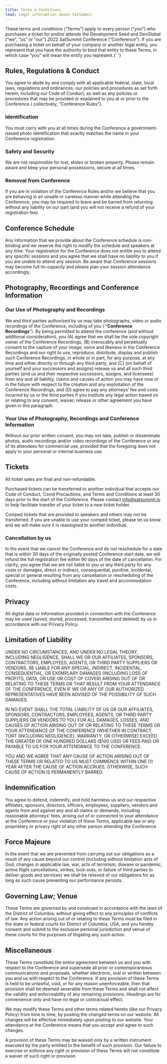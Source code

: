 ```yaml
---
title: Terms & Conditions
lead: Legal inforamtion about SatSummit
---
```

These terms and conditions (“Terms”) apply to every person (“you”) who purchases a ticket for and/or attends the Development Seed and DevGlobal  (“we”, “us” or “our”) 2022 SatSummit Conference (“Conference”). If you are purchasing a ticket on behalf of your company or another legal entity, you represent that you have the authority to bind that entity to these Terms, in which case “you” will mean the entity you represent.{' '}

## Rules, Regulations & Conduct

You agree to abide by and comply with all applicable federal, state, local laws, regulations and ordinances, our policies and procedures as set forth herein, including our Code of Conduct, as well as any policies or procedures that may be provided or explained to you at or prior to the Conference ( collectively, “Conference Rules”).

### Identification

You must carry with you at all times during the Conference a government-issued photo identification that exactly matches the name in your Conference registration.

### Safety and Security

We are not responsible for lost, stolen or broken property. Please remain aware and keep your personal possessions, secure at all times.

### Removal from Conference

If you are in violation of the Conference Rules and/or we believe that you are behaving in an unsafe or careless manner while attending the Conference, you may be required to leave and be barred from returning without any liability on our part (and you will not receive a refund of your registration fee).

## Conference Schedule

Any information that we provide about the Conference schedule is non-binding and we reserve the right to modify the schedule and speakers at any time. Your registration for the Conference does not entitle you to attend any specific sessions and you agree that we shall have no liability to you if you are unable to attend any session. Be aware that Conference sessions may become full-to-capacity and please plan your session attendance accordingly.

## Photography, Recordings and Conference Information

### Our Use of Photography and Recordings

We and third parties authorized by us may take photographs, video or audio recordings of the Conference, including of you ( “**Conference Recordings**”). By being permitted to attend the conference (and without additional consideration), you (A) agree that we shall be the sole copyright owner of the Conference Recordings, (B) irrevocably and perpetually consent to the capture of your image, voice and likeness in the Conference Recordings and our right to use, reproduce, distribute, display and publish such Conference Recordings, in whole or in part, for any purpose, at any time and either directly or through any third party, and (C) (on behalf of yourself and your successors and assigns) release us and all such third parties (and us and their respective successors, assigns, and licensees) from any and all liability, claims and causes of action you may have now or in the future with respect to the creation and any exploitation of the Conference Recordings, and (D) agree to pay any attorneys’ fee and costs incurred by us or the third parties if you institute any legal action based on or relating to any consent, waiver, release or other agreement you have given in this paragraph.

### Your Use of Photography, Recordings and Conference Information

Without our prior written consent, you may not take, publish or disseminate photos, audio recordings and/or video recordings of the Conference or any of its attendees for commercial use, provided that the foregoing does not apply to your personal or internal business use.

## Tickets

All ticket sales are final and non-refundable.

Purchased tickets can be transferred to another individual that accepts our Code of Conduct, Covid Procautions, and Terms and Conditions at least 30 days prior to the start of the Conference. Please contact info@satsummit.io to help facilitate transfer of your ticket to a new ticket holder.

Comped tickets that are provided to speakers and others may not be transferred. If you are unable to use your comped ticket, please let us know and we will make sure it is reassigned to another individual.

### Cancellation by us

In the event that we cancel the Conference and do not reschedule for a date that is within 30 days of the originally posted Conference start date, we will refund the full registration fee within 90 days of the date of cancellation. For clarity, you agree that we are not liable to you or any third party for any costs or damages, direct or indirect, consequential, punitive, incidental, special or general resulting from any cancellation or rescheduling of the Conference, including without limitation any travel and accommodation costs.

## Privacy

All digital data or information provided in connection with the Conference may be used (saved, stored, processed, transmitted and deleted) by us in accordance with our Privacy Policy.

## Limitation of Liability

UNDER NO CIRCUMSTANCES, AND UNDER NO LEGAL THEORY, INCLUDING NEGLIGENCE, SHALL WE OR OUR AFFILIATES, SPONSORS, CONTRACTORS, EMPLOYEES, AGENTS, OR THIRD PARTY SUPPLIERS OR VENDORS, BE LIABLE FOR ANY SPECIAL, INDIRECT, INCIDENTAL, CONSEQUENTIAL, OR EXEMPLARY DAMAGES (INCLUDING LOSS OF PROFITS, DATA, OR USE OR COST OF COVER) ARISING OUT OF OR RELATING TO THESE TERMS OR THAT RESULT FROM YOUR ATTENDANCE OF THE CONFERENCE, EVEN IF WE OR ANY OF OUR AUTHORIZED REPRESENTATIVES HAVE BEEN ADVISED OF THE POSSIBILITY OF SUCH DAMAGES.

IN NO EVENT SHALL THE TOTAL LIABILITY OF US OR OUR AFFILIATES, SPONSORS, CONTRACTORS, EMPLOYEES, AGENTS, OR THIRD PARTY SUPPLIERS OR VENDORS TO YOU FOR ALL DAMAGES, LOSSES, AND CAUSES OF ACTION ARISING OUT OF OR RELATING TO THESE TERMS OR YOUR ATTENDANCE OF THE CONFERENCE (WHETHER IN CONTRACT, TORT (INCLUDING NEGLIGENCE), WARRANTY, OR OTHERWISE) EXCEED THE GREATER OF ONE HUNDRED DOLLARS ($100 USD) OR FEES PAID OR PAYABLE TO US FOR YOUR ATTENDANCE TO THE CONFERENCE.

YOU AND WE AGREE THAT ANY CAUSE OF ACTION ARISING OUT OF THESE TERMS OR RELATED TO US MUST COMMENCE WITHIN ONE (1) YEAR AFTER THE CAUSE OF ACTION ACCRUES. OTHERWISE, SUCH CAUSE OF ACTION IS PERMANENTLY BARRED.

## Indemnification

You agree to defend, indemnify, and hold harmless us and our respective affiliates, sponsors, directors, officers, employees, suppliers, vendors and agents from and against any and all claims or demands, including reasonable attorneys’ fees, arising out of or connected to your attendance at the Conference or your violation of these Terms, applicable law or any proprietary or privacy right of any other person attending the Conference.

## Force Majeure

In the event that we are prevented from carrying out our obligations as a result of any cause beyond our control (including without limitation acts of God, changes in applicable law, war, acts of terrorism, disease or pandemic, airline flight cancellations, strikes, lock-outs, or failure of third parties to deliver goods and services) we shall be relieved of our obligations for as long as such cause preventing our performance persists.

## Governing Law; Venue

These Terms are governed by and construed in accordance with the laws of the District of Columbia, without giving effect to any principles of conflicts of law. Any action arising out of or relating to these Terms must be filed in the state or federal courts for District of Columbia, USA, and you hereby consent and submit to the exclusive personal jurisdiction and venue of these courts for the purposes of litigating any such action.

## Miscellaneous

These Terms constitute the entire agreement between us and you with respect to the Conference and supersede all prior or contemporaneous communications and proposals, whether electronic, oral or written between you and us with respect to the Conference. If any provision of these Terms is held to be unlawful, void, or for any reason unenforceable, then that provision shall be deemed severable from these Terms and shall not affect the validity and enforceability of any remaining provisions. Headings are for convenience only and have no legal or contractual effect.

We may modify these Terms and other terms related hereto (like our Privacy Policy) from time to time, by posting the changed terms on our website. All changes will be effective immediately upon posting to our website. Your attendance at the Conference means that you accept and agree to such changes.

A provision of these Terms may be waived only by a written instrument executed by the party entitled to the benefit of such provision. Our failure to exercise or enforce any right or provision of these Terms will not constitute a waiver of such right or provision.